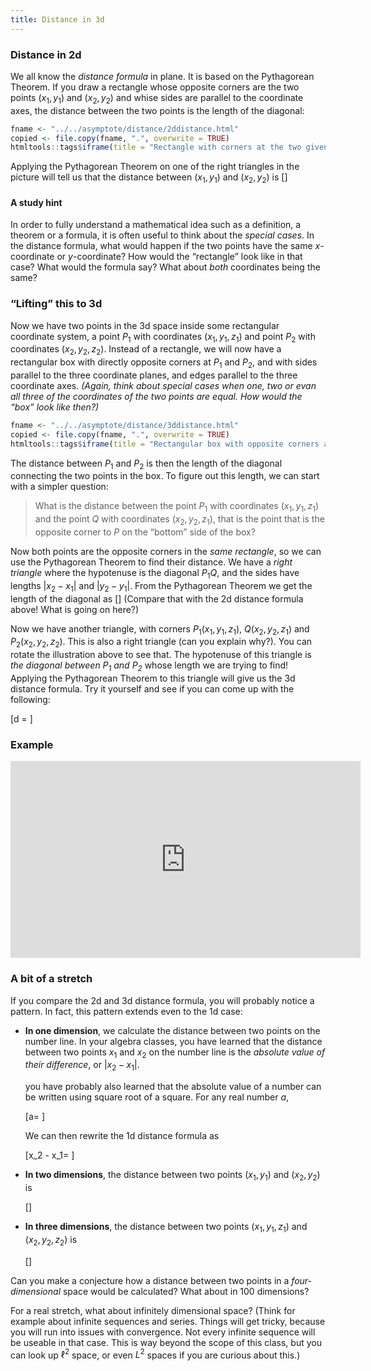 ```yaml
---
title: Distance in 3d
---
```


### Distance in 2d

We all know the _distance formula_ in plane.  It is based on the Pythagorean
Theorem.  If you draw a rectangle whose opposite corners are the two points
$(x_1,y_1)$ and $(x_2,y_2)$ and whise sides are parallel to the coordinate
axes, the distance between the two points is the length of the diagonal:

```r
fname <- "../../asymptote/distance/2ddistance.html"
copied <- file.copy(fname, ".", overwrite = TRUE)
htmltools::tags$iframe(title = "Rectangle with corners at the two given points", src = basename(fname), width=385, height=256, frameborder="0")
```

Applying the Pythagorean Theorem on one of the right triangles in the picture
will tell us that the distance between $(x_1, y_1)$ and $(x_2,y_2)$ is
\[\sqrt{(x_2 - x_1)^2 + (y_2 - y_1)^2}\]

#### A study hint

In order to fully understand a mathematical idea such as a definition, a theorem or a formula, it is often useful to think about the _special cases_.  In the distance formula, what would happen if the two points have the same $x$-coordinate or $y$-coordinate?  How would the "rectangle" look like in that case?  What would the formula say?  What about _both_ coordinates being the same?

### "Lifting" this to 3d

Now we have two points in the 3d space inside some rectangular coordinate
system, a point $P_1$ with coordinates $(x_1,y_1,z_1)$ and point
$P_2$ with coordinates $(x_2,y_2,z_2)$.  Instead of a rectangle, we will now
have a rectangular box with directly opposite corners at $P_1$ and $P_2$, and
with sides parallel to the three coordinate planes, and edges parallel to the
three coordinate axes.  _(Again, think about special cases when one, two or
evan all three of the coordinates of the two points are equal.  How would the
"box" look like then?)_

```r
fname <- "../../asymptote/distance/3ddistance.html"
copied <- file.copy(fname, ".", overwrite = TRUE)
htmltools::tags$iframe(title = "Rectangular box with opposite corners at P1 and P2", src = basename(fname), width=285*2, height=256*2, frameborder="0")
```

The distance between $P_1$ and $P_2$ is then the length of the diagonal
connecting the two points in the box.  To figure out this length, we can start
with a simpler question:

> What is the distance between the point $P_1$ with coordinates $(x_1, y_1,
> z_1)$ and the point $Q$ with coordinates $(x_2, y_2, z_1)$, that is the point
> that is the opposite corner to $P$ on the "bottom" side of the box?

Now both points are the opposite corners in the _same rectangle_, so we can use
the Pythagorean Theorem to find their distance.  We have a _right triangle_
where the hypotenuse is the diagonal $P_1Q$, and the sides have lengths
$\left\lvert x_2 - x_1\right\rvert$ and
$\left\lvert y_2 - y_1\right\rvert$.  From the Pythagorean Theorem we get the
length of the diagonal as
\[\sqrt{(x_2 - x_1)^2 + (y_2 - y_1)^2}\]
(Compare that with the 2d distance formula above! What is going on here?)

Now we have another triangle, with corners $P_1(x_1, y_1, z_1)$, $Q(x_2, y_2,
z_1)$ and $P_2(x_2, y_2, z_2)$.  This is also a right triangle (can you explain
why?).  You can rotate the illustration above to see that.  The hypotenuse of
this triangle is _the diagonal between $P_1$ and $P_2$_ whose length we are
trying to find! Applying the Pythagorean Theorem to this triangle will give us
the 3d distance formula.  Try it yourself and see if you can come up with the
following:

\[d = \sqrt{(x_2 - x_1)^2 + (y_2 - y_1)^2 + (z_2 - z_1)^2}\]

### Example

<iframe width="560" height="315" src="https://www.youtube.com/embed/Ld0iOipaKos" frameborder="0" allow="accelerometer; autoplay; encrypted-media; gyroscope; picture-in-picture" allowfullscreen></iframe>

### A bit of a stretch

If you compare the 2d and 3d distance formula, you will probably notice a
pattern.  In fact, this pattern extends even to the 1d case:

-   __In one dimension__, we calculate the distance between two points on the number
    line.  In your algebra classes, you have learned that the distance between
    two points $x_1$ and $x_2$ on the number line is the _absolute value of their
    difference_, or $\left\lvert x_2 - x_1\right\rvert$.

    you have probably also learned that the absolute value of a number can be
    written using square root of a square.  For any real number $a$, 

    \[\left\lvert a\right\rvert = \sqrt{a^2}\]

    We can then rewrite the 1d distance formula as

    \[\left\lvert x_2 - x_1\right\rvert = \sqrt{(x_2 - x_1)^2}\]

-   __In two dimensions__, the distance between two points $(x_1, y_1)$ and
    $(x_2, y_2)$ is

    \[\sqrt{(x_2 - x_1)^2 + (y_2 - y_2)^2}\]

-   __In three dimensions__, the distance between two points $(x_1, y_1, z_1)$ and
    $(x_2, y_2, z_2)$ is

    \[\sqrt{(x_2 - x_1)^2 + (y_2 - y_2)^2 + (z_2 - z_2)^2}\]


Can you make a conjecture how a distance between two points in a
_four-dimensional_ space would be calculated?  What about in 100 dimensions?

For a real stretch, what about infinitely dimensional space? (Think for example
about infinite sequences and series.  Things will get tricky, because you will
run into issues with convergence.  Not every infinite sequence will be useable
in that case.  This is way beyond the scope of this class, but you can look up
$\ell^2$ space, or even $L^2$ spaces if you are curious about this.)

